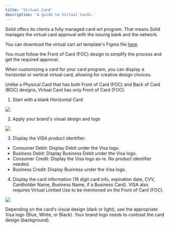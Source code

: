 ```yaml
---
title: 'Virtual Card'
description: 'A guide to Virtual Cards.'
---
```

Solid offers its clients a fully managed card-art program. That means Solid manages the virtual card approval with the issuing bank and the network.

You can download the virtual cart art template's Figma file [here](https://www.figma.com/file/cwxnEXJtFIalnq96UCefSj/Card-Art-Template?node-id=0%3A1).

You must follow the Front of Card (FOC) design to simplify the process and get the required approval.

When customizing a card for your card program, you can display a horizontal or vertical virtual card, allowing for creative design choices.

Unlike a Physical Card that has both Front of Card (FOC) and Back of Card (BOC) designs, Virtual Card has only Front of Card (FOC).

1. Start with a blank Horizontal Card
<Frame caption="Blank Horizontal Card">
  <img src="https://cdn.prod.website-files.com/66633a8deaa98cd86b9f0eb3/66d10207e2295ef6ada9cf42_Horizontal-Card-Front-Blank.png" />
</Frame>

2. Apply your brand's visual design and logo
<Frame caption="Card Design">
  <img src="https://cdn.prod.website-files.com/66633a8deaa98cd86b9f0eb3/66d10207c68888336325778f_Horizontal-Card-Front-Branded.png" />
</Frame>

3. Display the VISA product identifier:
- Consumer Debit: Display Debit under the Visa logo.
- Business Debit: Display Business Debit under the Visa logo.
- Consumer Credit: Display the Visa logo as-is. No product identifier needed.
- Business Credit: Display Business under the Visa logo.

4. Display the card information (16 digit card info, expiration date, CVV, Cardholder Name, Business Name, if a Business Card). VISA also requires Virtual Limited Use to be mentioned on the Front of Card (FOC).
<Frame caption="Blank Horizontal Card">
  <img src="https://cdn.prod.website-files.com/66633a8deaa98cd86b9f0eb3/66f45deecec13fbc6fbc8760_Solid-Consumer-Credit-Virtual.png" />
</Frame>

<Note>Depending on the card's visual design (dark or light), use the appropriate Visa logo (Blue, White, or Black). Your brand logo needs to contrast the card design (background).</Note>